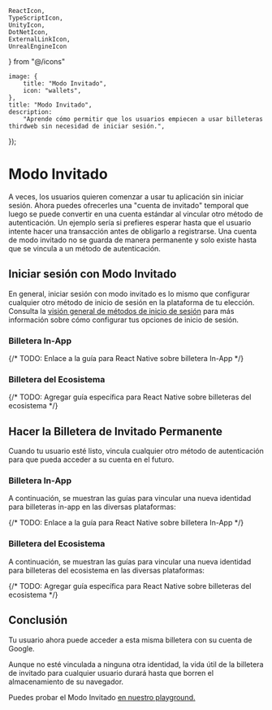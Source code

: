     ReactIcon,
    TypeScriptIcon,
    UnityIcon,
    DotNetIcon,
    ExternalLinkIcon,
    UnrealEngineIcon
} from "@/icons"

	image: {
		title: "Modo Invitado",
		icon: "wallets",
	},
	title: "Modo Invitado",
	description:
		"Aprende cómo permitir que los usuarios empiecen a usar billeteras thirdweb sin necesidad de iniciar sesión.",
});

# Modo Invitado

A veces, los usuarios quieren comenzar a usar tu aplicación sin iniciar sesión. Ahora puedes ofrecerles una "cuenta de invitado" temporal que luego se puede convertir en una cuenta estándar al vincular otro método de autenticación. Un ejemplo sería si prefieres esperar hasta que el usuario intente hacer una transacción antes de obligarlo a registrarse. Una cuenta de modo invitado no se guarda de manera permanente y solo existe hasta que se vincula a un método de autenticación.

## Iniciar sesión con Modo Invitado

En general, iniciar sesión con modo invitado es lo mismo que configurar cualquier otro método de inicio de sesión en la plataforma de tu elección. Consulta la [visión general de métodos de inicio de sesión](/connect/wallet/sign-in-methods/configure) para más información sobre cómo configurar tus opciones de inicio de sesión.

### Billetera In-App
<div className="my-4 grid gap-2 md:grid-cols-2 lg:grid-cols-3">
    <ArticleIconCard
        title="TypeScript"
        icon={TypeScriptIcon}
        href="/typescript/v5/inAppWallet#connect-to-a-guest-account"
    />
    <ArticleIconCard
        title="React"
        icon={ReactIcon}
        href="/react/v5/in-app-wallet/get-started#choose-authentication-methods"
    />
    {/* TODO: Enlace a la guía para React Native sobre billetera In-App */}
    <ArticleIconCard
        title="React Native"
        icon={ReactIcon}
        href="/react/v5/in-app-wallet/get-started#choose-authentication-methods"
    />
	<ArticleIconCard
        title=".NET"
        icon={DotNetIcon}
        href="/dotnet/wallets/providers/in-app-wallet#usage"
    />
    <ArticleIconCard
        title="Unity"
        icon={UnityIcon}
        href="/unity/v5/wallets/in-app-wallet#login-with-guest---onboard-easily-link-other-accounts-later"
    />

</div>

### Billetera del Ecosistema
<div className="my-4 grid gap-3 md:grid-cols-2 lg:grid-cols-3">
    <ArticleIconCard
        title="TypeScript"
        icon={TypeScriptIcon}
        href="/typescript/v5/ecosystemWallet#example"
    />
    <ArticleIconCard
        title="React"
        icon={ReactIcon}
        href="/react/v5/ecosystem-wallet/get-started#configuring-auth-strategies"
    />
    {/* TODO: Agregar guía específica para React Native sobre billeteras del ecosistema */}
    <ArticleIconCard
        title="React Native"
        icon={ReactIcon}
        href="/react/v5/ecosystem-wallet/get-started#configuring-auth-strategies"
    />
     <ArticleIconCard
        title=".NET"
        icon={DotNetIcon}
        href="/dotnet/wallets/providers/ecosystem-wallet#login-methods"
    />
    <ArticleIconCard
        title="Unity"
        icon={UnityIcon}
        href="/unity/v5/wallets/ecosystem-wallet#login-with-guest---onboard-easily-link-other-accounts-later"
    />
</div>

## Hacer la Billetera de Invitado Permanente

Cuando tu usuario esté listo, vincula cualquier otro método de autenticación para que pueda acceder a su cuenta en el futuro.

### Billetera In-App

A continuación, se muestran las guías para vincular una nueva identidad para billeteras in-app en las diversas plataformas:

<div className="my-4 grid gap-3 md:grid-cols-2 lg:grid-cols-3">
    <ArticleIconCard
        title="TypeScript"
        icon={TypeScriptIcon}
        href="/typescript/v5/linkProfile"
    />
    <ArticleIconCard
        title="React"
        icon={ReactIcon}
        href="/react/v5/useLinkProfile"
    />
    {/* TODO: Enlace a la guía para React Native sobre billetera In-App */}
    <ArticleIconCard
        title="React Native"
        icon={ReactIcon}
        href="/react/v5/useLinkProfile"
    />
	<ArticleIconCard
        title=".NET"
        icon={DotNetIcon}
        href="/dotnet/wallets/providers/in-app-wallet#unified-identity---account-linking"
    />
    <ArticleIconCard
        title="Unity"
        icon={UnityIcon}
        href="/unity/v5/wallets/in-app-wallet#account-linking"
    />
</div>

### Billetera del Ecosistema

A continuación, se muestran las guías para vincular una nueva identidad para billeteras del ecosistema en las diversas plataformas:

<div className="my-4 grid gap-3 md:grid-cols-2 lg:grid-cols-3">
    <ArticleIconCard
        title="TypeScript"
        icon={TypeScriptIcon}
        href="/typescript/v5/linkProfile"
    />
    <ArticleIconCard
        title="React"
        icon={ReactIcon}
        href="/react/v5/useLinkProfile"
    />
    {/* TODO: Agregar guía específica para React Native sobre billeteras del ecosistema */}
    <ArticleIconCard
        title="React Native"
        icon={ReactIcon}
        href="/react/v5/useLinkProfile"
    />
     <ArticleIconCard
        title=".NET"
        icon={DotNetIcon}
        href="/dotnet/wallets/providers/ecosystem-wallet#unified-identity---account-linking"
    />
    <ArticleIconCard
        title="Unity"
        icon={UnityIcon}
        href="/unity/v5/wallets/ecosystem-wallet#account-linking"
    />
</div>

## Conclusión

Tu usuario ahora puede acceder a esta misma billetera con su cuenta de Google.

Aunque no esté vinculada a ninguna otra identidad, la vida útil de la billetera de invitado para cualquier usuario durará hasta que borren el almacenamiento de su navegador.

Puedes probar el Modo Invitado [en nuestro playground.](https://playground.thirdweb.com/connect/sign-in/button)
